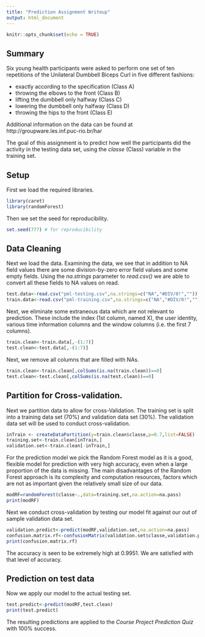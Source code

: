 ```yaml
---
title: "Prediction Assignment Writeup"
output: html_document
---
```


```r
knitr::opts_chunk$set(echo = TRUE)
```

## Summary

Six young health participants were asked to perform one set of ten repetitions of the Unilateral Dumbbell Biceps Curl in five different fashions: 

* exactly according to the specification (Class A) 
* throwing the elbows to the front (Class B)
* lifting the dumbbell only halfway (Class C) 
* lowering the dumbbell only halfway (Class D) 
* throwing the hips to the front (Class E)

Additional information on the data can be found at http://groupware.les.inf.puc-rio.br/har

The goal of this assignment is to predict how well the participants did the activity in the testing data set, using the *classe* (Class) variable in the training set. 

## Setup

First we load the required libraries.

```r
library(caret)
library(randomForest)
```

Then we set the seed for reproducibility.

```r
set.seed(777) # for reproducibility
```

## Data Cleaning

Next we load the data.  Examining the data, we see that in addition to NA field values there are some division-by-zero error field values and some empty fields.  Using the *na.strings* parameter to *read.csv()* we are able to convert all these fields to NA values on read. 

```r
test.data<-read.csv("pml-testing.csv",na.strings=c("NA","#DIV/0!",""))
train.data<-read.csv("pml-training.csv",na.strings=c("NA","#DIV/0!",""))
```

Next, we eliminate some extraneous data which are not relevant to prediction. These include the index (1st column, named X), the user identity, various time information columns and the window columns (i.e. the first 7 columns).


```r
train.clean<-train.data[,-(1:7)]
test.clean<-test.data[,-(1:7)]
```

Next, we remove all columns that are filled with NAs.

```r
train.clean<-train.clean[,colSums(is.na(train.clean))==0]
test.clean<-test.clean[,colSums(is.na(test.clean))==0]
```

## Partition for Cross-validation.

Next we partition data to allow for cross-Validation.  The training set is split into a training data set (70%) and validation data set (30%).  The validation data set will be used to conduct cross-validation.

```r
inTrain <- createDataPartition(y=train.clean$classe,p=0.7,list=FALSE)
training.set<-train.clean[inTrain,]
validation.set<-train.clean[-inTrain,]
```

For the prediction model we pick the Random Forest model as it is a good, flexible model for prediction with very high accuracy, even when a large proportion of the data is missing.  The main disadvantages of the Random Forest approach is its complexity and computation resources, factors which are not as important given the relatively small size of our data.

```r
modRF=randomForest(classe~.,data=training.set,na.action=na.pass)
print(modRF)
```

Next we conduct cross-validation by testing our model fit against our out of sample validation data set.

```r
validation.predict<-predict(modRF,validation.set,na.action=na.pass)
confusion.matrix.rf<-confusionMatrix(validation.set$classe,validation.predict)
print(confusion.matrix.rf)
```

The accuracy is seen to be extremely high at 0.9951.  We are satisfied with that level of accuracy.

## Prediction on test data

Now we apply our model to the actual testing set.

```r
test.predict<-predict(modRF,test.clean)
print(test.predict)
```

The resulting predictions are applied to the *Course Project Prediction Quiz* with 100% success.








